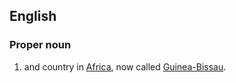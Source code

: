 ==English==
{{wikipedia}}

===Proper noun===
{{en-proper noun}}

# {{senseid|en|Q2002279}} {{lb|en|historical}} {{place|en|former colony|c/Portugal}} and country in [[Africa]], now called [[Guinea-Bissau]].

{{topics|en|Countries in Africa}}
